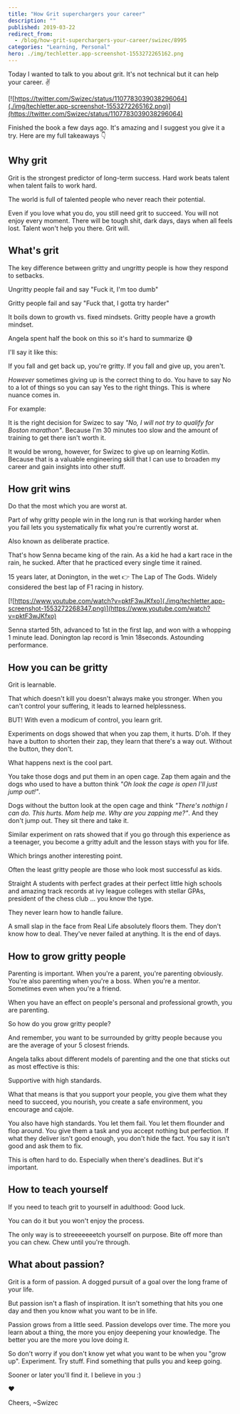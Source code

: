 ```yaml
---
title: "How Grit superchargers your career"
description: ""
published: 2019-03-22
redirect_from:
  - /blog/how-grit-superchargers-your-career/swizec/8995
categories: "Learning, Personal"
hero: ./img/techletter.app-screenshot-1553272265162.png
---
```


Today I wanted to talk to you about grit. It's not technical but it can help your career. ✌️

[![https://twitter.com/Swizec/status/1107783039038296064](./img/techletter.app-screenshot-1553272265162.png)](https://twitter.com/Swizec/status/1107783039038296064)

Finished the book a few days ago. It's amazing and I suggest you give it a try. Here are my full takeaways 👇

## Why grit

Grit is the strongest predictor of long-term success. Hard work beats talent when talent fails to work hard.

The world is full of talented people who never reach their potential.

Even if you love what you do, you still need grit to succeed. You will not enjoy every moment. There will be tough shit, dark days, days when all feels lost. Talent won't help you there. Grit will.

## What's grit

The key difference between gritty and ungritty people is how they respond to setbacks.

Ungritty people fail and say "Fuck it, I'm too dumb"

Gritty people fail and say "Fuck that, I gotta try harder"

It boils down to growth vs. fixed mindsets. Gritty people have a growth mindset.

Angela spent half the book on this so it's hard to summarize 😅

I'll say it like this:

If you fall and get back up, you're gritty. If you fall and give up, you aren't.

_However_ sometimes giving up is the correct thing to do. You have to say No to a lot of things so you can say Yes to the right things. This is where nuance comes in.

For example:

It is the right decision for Swizec to say _"No, I will not try to qualify for Boston marathon"_. Because I'm 30 minutes too slow and the amount of training to get there isn't worth it.

It would be wrong, however, for Swizec to give up on learning Kotlin. Because that is a valuable engineering skill that I can use to broaden my career and gain insights into other stuff.

## How grit wins

Do that the most which you are worst at.

Part of why gritty people win in the long run is that working harder when you fail lets you systematically fix what you're currently worst at.

Also known as deliberate practice.

That's how Senna became king of the rain. As a kid he had a kart race in the rain, he sucked. After that he practiced every single time it rained.

15 years later, at Donington, in the wet 👉 The Lap of The Gods. Widely considered the best lap of F1 racing in history.

[![https://www.youtube.com/watch?v=pktF3wJKfxo](./img/techletter.app-screenshot-1553272268347.png)](https://www.youtube.com/watch?v=pktF3wJKfxo)

Senna started 5th, advanced to 1st in the first lap, and won with a whopping 1 minute lead. Donington lap record is 1min 18seconds. Astounding performance.

## How you can be gritty

Grit is learnable.

That which doesn't kill you doesn't always make you stronger. When you can't control your suffering, it leads to learned helplessness.

BUT! With even a modicum of control, you learn grit.

Experiments on dogs showed that when you zap them, it hurts. D'oh. If they have a button to shorten their zap, they learn that there's a way out. Without the button, they don't.

What happens next is the cool part.

You take those dogs and put them in an open cage. Zap them again and the dogs who used to have a button think _"Oh look the cage is open I'll just jump out!"_.

Dogs without the button look at the open cage and think _"There's nothign I can do. This hurts. Mom help me. Why are you zapping me?"_. And they don't jump out. They sit there and take it.

Similar experiment on rats showed that if you go through this experience as a teenager, you become a gritty adult and the lesson stays with you for life.

Which brings another interesting point.

Often the least gritty people are those who look most successful as kids.

Straight A students with perfect grades at their perfect little high schools and amazing track records at ivy league colleges with stellar GPAs, president of the chess club … you know the type.

They never learn how to handle failure.

A small slap in the face from Real Life absolutely floors them. They don't know how to deal. They've never failed at anything. It is the end of days.

## How to grow gritty people

Parenting is important. When you're a parent, you're parenting obviously. You're also parenting when you're a boss. When you're a mentor. Sometimes even when you're a friend.

When you have an effect on people's personal and professional growth, you are parenting.

So how do you grow gritty people?

And remember, you want to be surrounded by gritty people because you are the average of your 5 closest friends.

Angela talks about different models of parenting and the one that sticks out as most effective is this:

Supportive with high standards.

What that means is that you support your people, you give them what they need to succeed, you nourish, you create a safe environment, you encourage and cajole.

You also have high standards. You let them fail. You let them flounder and flop around. You give them a task and you accept nothing but perfection. If what they deliver isn't good enough, you don't hide the fact. You say it isn't good and ask them to fix.

This is often hard to do. Especially when there's deadlines. But it's important.

## How to teach yourself

If you need to teach grit to yourself in adulthood: Good luck.

You can do it but you won't enjoy the process.

The only way is to streeeeeeetch yourself on purpose. Bite off more than you can chew. Chew until you're through.

## What about passion?

Grit is a form of passion. A dogged pursuit of a goal over the long frame of your life.

But passion isn't a flash of inspiration. It isn't something that hits you one day and then you know what you want to be in life.

Passion grows from a little seed. Passion develops over time. The more you learn about a thing, the more you enjoy deepening your knowledge. The better you are the more you love doing it.

So don't worry if you don't know yet what you want to be when you "grow up". Experiment. Try stuff. Find something that pulls you and keep going.

Sooner or later you'll find it. I believe in you :)

❤️

Cheers, ~Swizec
